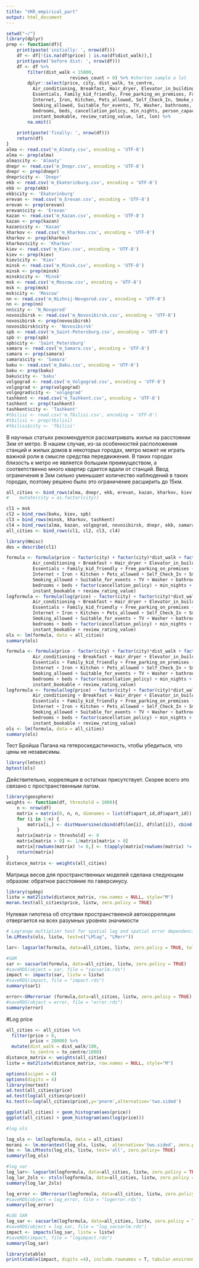 ```yaml
---
title: "VKR_empirical_part"
output: html_document
---
```


```r
setwd("~/")
library(dplyr)
prep <- function(df){
    print(paste('initially: ', nrow(df)))
    df <- df[!(is.na(df$price) | is.na(df$dist_walk)),]
    print(paste('before dist: ', nrow(df)))
    df <- df %>% 
        filter(dist_walk < 15000,
                        reviews_count > 0) %>% #shorten sample a lot
        dplyr::select(price, city, dist_walk, to_centre,
          Air_conditioning, Breakfast, Hair_dryer, Elevator_in_building, 
          Essentials, Family_kid_friendly, Free_parking_on_premises, Free_parking_on_street,
          Internet, Iron, Kitchen, Pets_allowed, Self_Check_In, Smoke_detector,
          Smoking_allowed, Suitable_for_events, TV, Washer, bathrooms, bed_type,
          bedrooms, beds, cancellation_policy, min_nights, person_capacity, picture_count,
          instant_bookable, review_rating_value, lat, lon) %>% 
        na.omit()
    
    print(paste('finally: ', nrow(df)))
    return(df)
}
alma <- read.csv('m_Almaty.csv', encoding = 'UTF-8')
alma <- prep(alma)
alma$city <- 'Almaty'
dnepr <- read.csv('m_Dnepr.csv', encoding = 'UTF-8')
dnepr <- prep(dnepr)
dnepr$city <- 'Dnepr'
ekb <- read.csv('m_Ekaterinburg.csv', encoding = 'UTF-8')
ekb <- prep(ekb)
ekb$city <- 'Ekaterinburg'
erevan <- read.csv('m_Erevan.csv', encoding = 'UTF-8')
erevan <- prep(erevan)
erevan$city <- 'Erevan'
kazan <- read.csv('m_Kazan.csv', encoding = 'UTF-8')
kazan <- prep(kazan)
kazan$city <- 'Kazan'
kharkov <- read.csv('m_Kharkov.csv', encoding = 'UTF-8')
kharkov <- prep(kharkov)
kharkov$city <- 'Kharkov'
kiev <- read.csv('m_Kiev.csv', encoding = 'UTF-8')
kiev <- prep(kiev)
kiev$city <- 'Kiev'
minsk <- read.csv('m_Minsk.csv', encoding = 'UTF-8')
minsk <- prep(minsk)
minsk$city <- 'Minsk'
msk <- read.csv('m_Moscow.csv', encoding = 'UTF-8')
msk <- prep(msk)
msk$city <- 'Moscow'
nn <- read.csv('m_Nizhnij-Novgorod.csv', encoding = 'UTF-8')
nn <- prep(nn)
nn$city <- 'N_Novgorod'
novosibirsk <- read.csv('m_Novosibirsk.csv', encoding = 'UTF-8')
novosibirsk <- prep(novosibirsk)
novosibirsk$city <- 'Novosibirsk'
spb <- read.csv('m_Saint-Petersburg.csv', encoding = 'UTF-8')
spb <- prep(spb)
spb$city <- 'Saint_Petersburg'
samara <- read.csv('m_Samara.csv', encoding = 'UTF-8')
samara <- prep(samara)
samara$city <- 'Samara'
baku <- read.csv('m_Baku.csv', encoding = 'UTF-8')
baku <- prep(baku)
baku$city <- 'baku'
volgograd <- read.csv('m_Volgograd.csv', encoding = 'UTF-8')
volgograd <- prep(volgograd)
volgograd$city <- 'volgograd'
tashkent <- read.csv('m_Tashkent.csv', encoding = 'UTF-8')
tashkent <- prep(tashkent)
tashkent$city <- 'Tashkent'
#tbilisi <- read.csv('m_Tbilisi.csv', encoding = 'UTF-8')
#tbilisi <- prep(tbilisi)
#tbilisi$city <- 'Tbilisi'
```
В научных статьях рекомендуется рассматривать жилье на расстоянии 3км от метро. В нашем случае, из-за особенностей расположения станций и жилых домов в некоторых городах, метро может не играть важной роли в смысле средства передвижения. В таких городах близость к метро не является большим преимуществом, а соответственно много квартир сдается вдали от станций. Ввод ограничения в 3км сильно уменьшает количество наблюдений в таких городах, поэтому решено было это ограничение расширить до 15км.


```r
all_cities <- bind_rows(alma, dnepr, ekb, erevan, kazan, kharkov, kiev, minsk, msk, nn, novosibirsk, samara, spb, tbilisi) #%>%
#    mutate(city = as.factor(city))
```

```r
cl1 = msk
cl2 = bind_rows(baku, kiev, spb)
cl3 = bind_rows(minsk, kharkov, tashkent)
cl4 = bind_rows(alma, kazan, volgograd, novosibirsk, dnepr, ekb, samara, erevan, nn) #tbilisi, 
all_cities <- bind_rows(cl1, cl2, cl3, cl4)
```

```r
library(Hmisc)
des = describe(cl1)
```



```r
formula <- formula(price ~ factor(city) + factor(city)*dist_walk + factor(city)*to_centre +
          Air_conditioning + Breakfast + Hair_dryer + Elevator_in_building + 
          Essentials + Family_kid_friendly + Free_parking_on_premises + Free_parking_on_street +
          Internet + Iron + Kitchen + Pets_allowed + Self_Check_In + Smoke_detector +
          Smoking_allowed + Suitable_for_events + TV + Washer + bathrooms + #factor(bed_type) +
          bedrooms + beds + factor(cancellation_policy) + min_nights + person_capacity + picture_count +
          instant_bookable + review_rating_value)
logformula <- formula(log(price) ~ factor(city) + factor(city)*dist_walk + factor(city)*to_centre +
          Air_conditioning + Breakfast + Hair_dryer + Elevator_in_building + 
          Essentials + Family_kid_friendly + Free_parking_on_premises + Free_parking_on_street +
          Internet + Iron + Kitchen + Pets_allowed + Self_Check_In + Smoke_detector +
          Smoking_allowed + Suitable_for_events + TV + Washer + bathrooms + #factor(bed_type) +
          bedrooms + beds + factor(cancellation_policy) + min_nights + person_capacity + picture_count +
          instant_bookable + review_rating_value)
ols <- lm(formula, data = all_cities)
summary(ols)
```








```r
formula <- formula(price ~ factor(city) + factor(city)*dist_walk + factor(city)*to_centre +
          Air_conditioning + Breakfast + Hair_dryer + Elevator_in_building + 
          Essentials + Family_kid_friendly + Free_parking_on_premises + Free_parking_on_street +
          Internet + Iron + Kitchen + Pets_allowed + Self_Check_In + Smoke_detector +
          Smoking_allowed + Suitable_for_events + TV + Washer + bathrooms + #factor(bed_type) +
          bedrooms + beds + factor(cancellation_policy) + min_nights + person_capacity + picture_count +
          instant_bookable + review_rating_value)
logformula <- formula(log(price) ~ factor(city) + factor(city)*dist_walk + factor(city)*to_centre +
          Air_conditioning + Breakfast + Hair_dryer + Elevator_in_building + 
          Essentials + Family_kid_friendly + Free_parking_on_premises + Free_parking_on_street +
          Internet + Iron + Kitchen + Pets_allowed + Self_Check_In + Smoke_detector +
          Smoking_allowed + Suitable_for_events + TV + Washer + bathrooms + #factor(bed_type) +
          bedrooms + beds + factor(cancellation_policy) + min_nights + person_capacity + picture_count +
          instant_bookable + review_rating_value)
ols <- lm(formula, data = all_cities)
summary(ols)
```

Тест Бройша Пагана на гетероскедастичность, чтобы убедиться, что цены не независимы.

```r
library(lmtest)
bptest(ols)
```

Действительно, корреляция в остатках присутствует. Скорее всего это связано с пространственным лагом.


```r
library(geosphere)
weights <- function(df, threshold = 1000){
    n <- nrow(df)
    matrix = matrix(0, n, n, dimnames = list(df$apart_id,df$apart_id))
    for (i in 1:n) {
        matrix[i,] <- distHaversine(cbind(df$lon[i], df$lat[i]), cbind(df$lon, df$lat))
    }
    matrix[matrix > threshold] <- 0
    matrix[matrix > 0] <- 1/matrix[matrix > 0]
    matrix[rowSums(matrix) != 0,] <- t(apply(matrix[rowSums(matrix) != 0,], 1, function(x)(x/sum(x))))
    return(matrix)
}
distance_matrix <- weights(all_cities)
```

Матрица весов для пространственных моделей сделана следующим образом: обратное расстояние по гаверсинусу.


```r
library(spdep)
listw = mat2listw(distance_matrix, row.names = NULL, style="M")
moran.test(all_cities$price, listw, zero.policy = TRUE)
```

Нулевая гипотеза об отсутвии пространствееной автокорреляции отвергается на всех разумных уровнях значимости

```r
# Lagrange multiplier test for spatial lag and spatial error dependencies
lm.LMtests(ols, listw, test=c("LMlag", "LMerr"))
```


```r
lar<- lagsarlm(formula, data=all_cities, listw, zero.policy = TRUE, tol.solve = 1e-12)
```


```r
#SAR
sar <- sacsarlm(formula, data=all_cities, listw, zero.policy = TRUE)
#saveRDS(object = sar, file = "sacsarlm.rds")
impact <- impacts(sar, listw = listw)
#saveRDS(impact, file = "impact.rds")
summary(sar1)
```

```r
error<-GMerrorsar (formula,data=all_cities, listw, zero.policy = TRUE)
#saveRDS(object = error, file = "error.rds")
summary(error)
```

#Log price

```r
all_cities <- all_cities %>% 
  filter(price > 0,
         price < 20000) %>% 
  mutate(dist_walk = dist_walk/100,
         to_centre = to_centre/1000)
distance_matrix <- weights(all_cities)
listw = mat2listw(distance_matrix, row.names = NULL, style="M")
```

```r
options(scipen = 4)
options(digits = 4)
library(nortest)
ad.test(all_cities$price)
ad.test(log(all_cities$price))
ks.test(x=log(all_cities$price),y='pnorm',alternative='two.sided')
```

```r
ggplot(all_cities) + geom_histogram(aes(price))
ggplot(all_cities) + geom_histogram(aes(log(price)))
```

```r
#log ols

log_ols <- lm(logformula, data = all_cities)
morani <- lm.morantest(log_ols, listw,  alternative='two.sided', zero.policy = TRUE)
lms <- lm.LMtests(log_ols, listw, test='all', zero.policy= TRUE)
summary(log_ols)
```

```r
#log sar
log_lar<- lagsarlm(logformula, data=all_cities, listw, zero.policy = TRUE, type='mixed')
log_lar_2sls <- stsls(logformula, data=all_cities, listw, zero.policy = TRUE)
summary(log_lar_2sls)
```

```r
log_error <- GMerrorsar(logformula, data=all_cities, listw, zero.policy = TRUE)
#saveRDS(object = log_error, file = "logerror.rds")
summary(log_error)
```

```r
#LOG SAR
log_sar <- sacsarlm(logformula, data=all_cities, listw, zero.policy = TRUE)
#saveRDS(object = log_sar, file = "log_sacsarlm.rds")
impact <- impacts(log_sar, listw = listw)
#saveRDS(impact, file = "logimpact.rds")
summary(log_sar)
```

```r
library(xtable)
print(xtable(impact, digits =4), include.rownames = T, tabular.environment = 'longtable')
```

